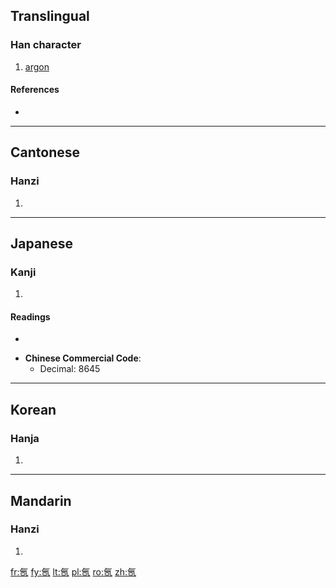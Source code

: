 {{also|氩}}
==Translingual==

===Han character===
{{Han char|rn=84|rad=气|as=08|sn=12|four=8011<sub>7</sub>|canj=人弓一中一 (ONMLM)}}

# [[argon]]

====References====
* {{Han ref|kx=0600.011|dkj=17069|hdz=32013.040|uh=6C2C|ud=27692|bh=B4E3|bd=46307}}

----

==Cantonese==

===Hanzi===
{{yue-hanzi|jyut=|y=a3|sim=氩}}

# {{defn|lang=yue|sort=气08}}

----

==Japanese==

===Kanji===
{{ja-kanji|grade=|rs=气08}}

# {{defn|lang=ja|sort=气08}}

====Readings====
* {{ja-readings|on=[[あ]] (a)|kun=}}

* '''Chinese Commercial Code''':
** Decimal: 8645

----

==Korean==

===Hanja===
{{ko-hanja|hangeul=아|eumhun=|rv=a|mr=a|y=a}}

# {{defn|lang=ko|sort=气08}}

----

==Mandarin==

===Hanzi===
{{cmn-hanzi|sim=氩|pin=[[yà]] ([[ya4]])|wg=ya<sup>4</sup>}}

# {{defn|lang=cmn|sort=气08}}

[[fr:氬]]
[[fy:氬]]
[[lt:氬]]
[[pl:氬]]
[[ro:氬]]
[[zh:氬]]